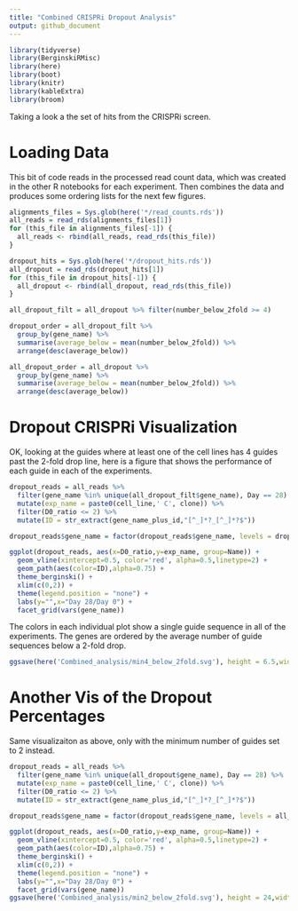 ```yaml
---
title: "Combined CRISPRi Dropout Analysis"
output: github_document
---
```


```r
library(tidyverse)
library(BerginskiRMisc)
library(here)
library(boot)
library(knitr)
library(kableExtra)
library(broom)
```

Taking a look a the set of hits from the CRISPRi screen.

# Loading Data

This bit of code reads in the processed read count data, which was created in the other R notebooks for each experiment. Then combines the data and produces some ordering lists for the next few figures.

```r
alignments_files = Sys.glob(here('*/read_counts.rds'))
all_reads = read_rds(alignments_files[1])
for (this_file in alignments_files[-1]) {
  all_reads <- rbind(all_reads, read_rds(this_file))
}

dropout_hits = Sys.glob(here('*/dropout_hits.rds'))
all_dropout = read_rds(dropout_hits[1])
for (this_file in dropout_hits[-1]) {
  all_dropout <- rbind(all_dropout, read_rds(this_file))
}

all_dropout_filt = all_dropout %>% filter(number_below_2fold >= 4)

dropout_order = all_dropout_filt %>% 
  group_by(gene_name) %>% 
  summarise(average_below = mean(number_below_2fold)) %>% 
  arrange(desc(average_below))

all_dropout_order = all_dropout %>% 
  group_by(gene_name) %>% 
  summarise(average_below = mean(number_below_2fold)) %>% 
  arrange(desc(average_below))
```

# Dropout CRISPRi Visualization

OK, looking at the guides where at least one of the cell lines has 4 guides past the 2-fold drop line, here is a figure that shows the performance of each guide in each of the experiments.

```r
dropout_reads = all_reads %>% 
  filter(gene_name %in% unique(all_dropout_filt$gene_name), Day == 28) %>% 
  mutate(exp_name = paste0(cell_line,' C', clone)) %>%
  filter(D0_ratio <= 2) %>%
  mutate(ID = str_extract(gene_name_plus_id,"[^_]*?_[^_]*?$"))

dropout_reads$gene_name = factor(dropout_reads$gene_name, levels = dropout_order$gene_name)

ggplot(dropout_reads, aes(x=D0_ratio,y=exp_name, group=Name)) + 
  geom_vline(xintercept=0.5, color='red', alpha=0.5,linetype=2) +
  geom_path(aes(color=ID),alpha=0.75) +
  theme_berginski() +
  xlim(c(0,2)) +
  theme(legend.position = "none") +
  labs(y="",x="Day 28/Day 0") +
  facet_grid(vars(gene_name))
```

The colors in each individual plot show a single guide sequence in all of the experiments. The genes are ordered by the average number of guide sequences below a 2-fold drop.

```r
ggsave(here('Combined_analysis/min4_below_2fold.svg'), height = 6.5,width=4)
```

# Another Vis of the Dropout Percentages

Same visualizaiton as above, only with the minimum number of guides set to 2 instead.

```r
dropout_reads = all_reads %>% 
  filter(gene_name %in% unique(all_dropout$gene_name), Day == 28) %>% 
  mutate(exp_name = paste0(cell_line,' C', clone)) %>%
  filter(D0_ratio <= 2) %>%
  mutate(ID = str_extract(gene_name_plus_id,"[^_]*?_[^_]*?$"))

dropout_reads$gene_name = factor(dropout_reads$gene_name, levels = all_dropout_order$gene_name)

ggplot(dropout_reads, aes(x=D0_ratio,y=exp_name, group=Name)) + 
  geom_vline(xintercept=0.5, color='red', alpha=0.5,linetype=2) +
  geom_path(aes(color=ID),alpha=0.75) +
  theme_berginski() +
  xlim(c(0,2)) +
  theme(legend.position = "none") +
  labs(y="",x="Day 28/Day 0") +
  facet_grid(vars(gene_name))
ggsave(here('Combined_analysis/min2_below_2fold.svg'), height = 24,width=4)
```